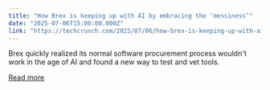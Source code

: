 ```yaml
---
title: "How Brex is keeping up with AI by embracing the ‘messiness’"
date: "2025-07-06T15:00:00.000Z"
link: "https://techcrunch.com/2025/07/06/how-brex-is-keeping-up-with-ai-by-embracing-the-messiness/"
---
```


Brex quickly realized its normal software procurement process wouldn't work in the age of AI and found a new way to test and vet tools. 

[Read more](https://techcrunch.com/2025/07/06/how-brex-is-keeping-up-with-ai-by-embracing-the-messiness/)
